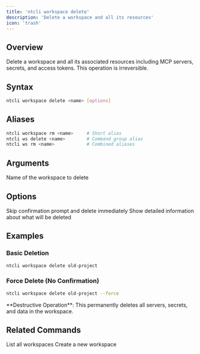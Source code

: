 ```yaml
---
title: 'ntcli workspace delete'
description: 'Delete a workspace and all its resources'
icon: 'trash'
---
```


## Overview

Delete a workspace and all its associated resources including MCP servers, secrets, and access tokens. This operation is irreversible.

## Syntax

```bash
ntcli workspace delete <name> [options]
```

## Aliases

```bash
ntcli workspace rm <name>     # Short alias
ntcli ws delete <name>        # Command group alias
ntcli ws rm <name>            # Combined aliases
```

## Arguments

<ResponseField name="name" type="string" required>
  Name of the workspace to delete
</ResponseField>

## Options

<ResponseField name="-f, --force" type="boolean">
  Skip confirmation prompt and delete immediately
</ResponseField>

<ResponseField name="-v, --verbose" type="boolean">
  Show detailed information about what will be deleted
</ResponseField>

## Examples

### Basic Deletion

```bash
ntcli workspace delete old-project
```

### Force Delete (No Confirmation)

```bash
ntcli workspace delete old-project --force
```

<Callout type="warning">
  **Destructive Operation**: This permanently deletes all servers, secrets, and data in the workspace.
</Callout>

## Related Commands

<CardGroup cols={2}>
  <Card
    title="workspace list"
    icon="list"
    href="/cli/commands/workspace/list"
  >
    List all workspaces
  </Card>
  <Card
    title="workspace create"
    icon="plus"
    href="/cli/commands/workspace/create"
  >
    Create a new workspace
  </Card>
</CardGroup>
